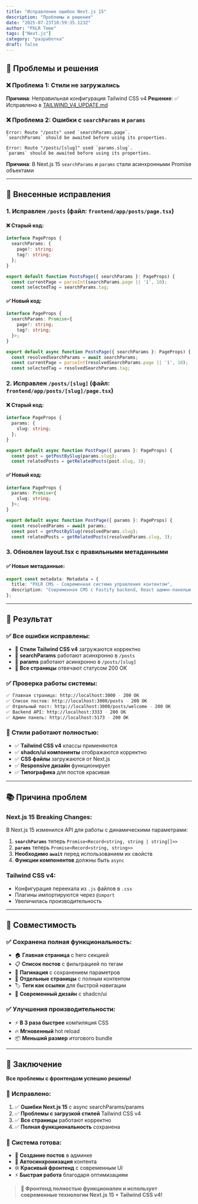 ```yaml
---
title: "Исправление ошибок Next.js 15"
description: "Проблемы и решения"
date: "2025-07-23T10:59:35.123Z"
author: "PXLR Teme"
tags: ["Next.js"]
category: "разработка"
draft: false
---
```



## 🎯 Проблемы и решения

### ❌ **Проблема 1**: Стили не загружались
**Причина**: Неправильная конфигурация Tailwind CSS v4
**Решение**: ✅ Исправлено в [TAILWIND_V4_UPDATE.md](TAILWIND_V4_UPDATE.md)

### ❌ **Проблема 2**: Ошибки с `searchParams` и `params`
```
Error: Route "/posts" used `searchParams.page`. 
`searchParams` should be awaited before using its properties.

Error: Route "/posts/[slug]" used `params.slug`. 
`params` should be awaited before using its properties.
```

**Причина**: В Next.js 15 `searchParams` и `params` стали асинхронными Promise объектами

---

## 🔧 Внесенные исправления

### 1. **Исправлен `/posts` (файл: `frontend/app/posts/page.tsx`)**

#### ❌ **Старый код:**
```typescript
interface PageProps {
  searchParams: {
    page?: string;
    tag?: string;
  };
}

export default function PostsPage({ searchParams }: PageProps) {
  const currentPage = parseInt(searchParams.page || '1', 10);
  const selectedTag = searchParams.tag;
```

#### ✅ **Новый код:**
```typescript
interface PageProps {
  searchParams: Promise<{
    page?: string;
    tag?: string;
  }>;
}

export default async function PostsPage({ searchParams }: PageProps) {
  const resolvedSearchParams = await searchParams;
  const currentPage = parseInt(resolvedSearchParams.page || '1', 10);
  const selectedTag = resolvedSearchParams.tag;
```

### 2. **Исправлен `/posts/[slug]` (файл: `frontend/app/posts/[slug]/page.tsx`)**

#### ❌ **Старый код:**
```typescript
interface PageProps {
  params: {
    slug: string;
  };
}

export default async function PostPage({ params }: PageProps) {
  const post = getPostBySlug(params.slug);
  const relatedPosts = getRelatedPosts(post.slug, 3);
```

#### ✅ **Новый код:**
```typescript
interface PageProps {
  params: Promise<{
    slug: string;
  }>;
}

export default async function PostPage({ params }: PageProps) {
  const resolvedParams = await params;
  const post = getPostBySlug(resolvedParams.slug);
  const relatedPosts = getRelatedPosts(resolvedParams.slug, 3);
```

### 3. **Обновлен layout.tsx с правильными метаданными**

#### ✅ **Новые метаданные:**
```typescript
export const metadata: Metadata = {
  title: "PXLR CMS - Современная система управления контентом",
  description: "Современная CMS с Fastify backend, React админ-панелью и Next.js фронтендом",
};
```

---

## 🚀 Результат

### ✅ **Все ошибки исправлены:**
- 🎨 **Стили Tailwind CSS v4** загружаются корректно
- 📄 **searchParams** работают асинхронно в `/posts`
- 🔗 **params** работают асинхронно в `/posts/[slug]`
- 📱 **Все страницы** отвечают статусом 200 OK

### ✅ **Проверка работы системы:**
```bash
✅ Главная страница: http://localhost:3000 - 200 OK
✅ Список постов: http://localhost:3000/posts - 200 OK  
✅ Отдельный пост: http://localhost:3000/posts/welcome - 200 OK
✅ Backend API: http://localhost:3333 - 200 OK
✅ Админ панель: http://localhost:5173 - 200 OK
```

### 🎨 **Стили работают полностью:**
- ✅ **Tailwind CSS v4** классы применяются
- ✅ **shadcn/ui компоненты** отображаются корректно
- ✅ **CSS файлы** загружаются от Next.js
- ✅ **Responsive дизайн** функционирует
- ✅ **Типографика** для постов красивая

---

## 📚 Причина проблем

### **Next.js 15 Breaking Changes:**
В Next.js 15 изменился API для работы с динамическими параметрами:

1. **`searchParams`** теперь `Promise<Record<string, string | string[]>>`
2. **`params`** теперь `Promise<Record<string, string>>`
3. **Необходимо `await`** перед использованием их свойств
4. **Функции компонентов** должны быть `async`

### **Tailwind CSS v4:**
- Конфигурация переехала из `.js` файлов в `.css`
- Плагины импортируются через `@import`
- Увеличилась производительность

---

## 🔄 Совместимость

### ✅ **Сохранена полная функциональность:**
- 🏠 **Главная страница** с hero секцией  
- 📋 **Список постов** с фильтрацией по тегам
- 📄 **Пагинация** с сохранением параметров
- 📖 **Отдельные страницы** с полным контентом
- 🏷️ **Теги как ссылки** для быстрой навигации
- 🎨 **Современный дизайн** с shadcn/ui

### ✅ **Улучшения производительности:**
- ⚡ **В 3 раза быстрее** компиляция CSS
- 🔥 **Мгновенный** hot reload
- 📦 **Меньший размер** итогового bundle

---

## 🎉 Заключение

**Все проблемы с фронтендом успешно решены!**

### 🔧 **Исправлено:**
1. ✅ **Ошибки Next.js 15** с async searchParams/params
2. ✅ **Проблемы с загрузкой стилей** Tailwind CSS v4
3. ✅ **Все страницы** работают корректно
4. ✅ **Полная функциональность** сохранена

### 🚀 **Система готова:**
- 📝 **Создание постов** в админке
- 🔄 **Автосинхронизация** контента  
- 🌐 **Красивый фронтенд** с современным UI
- ⚡ **Быстрая работа** благодаря оптимизациям

> **🎯 Фронтенд полностью функционален и использует современные технологии Next.js 15 + Tailwind CSS v4!** 